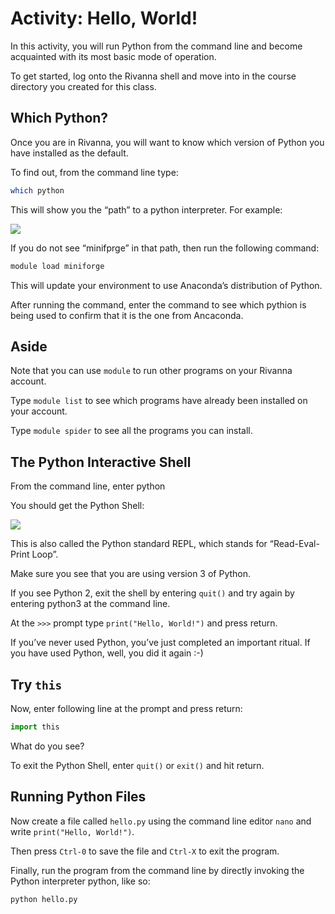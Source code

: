 # Activity: Hello, World!

In this activity, you will run Python from the command line and become acquainted with its most basic mode of operation.

To get started, log onto the Rivanna shell and move into in the course directory you created for this class.

## Which Python?

Once you are in Rivanna, you will want to know which version of Python you have installed as the default.

To find out, from the command line type:

``` bash
which python
```

This will show you the "path" to a python interpreter. For example:

![](../media/which-python.png)

If you do not see "minifprge" in that path, then run the following command:

``` bash
module load miniforge
```

This will update your environment to use Anaconda's distribution of Python.

After running the command, enter the command to see which pythion is being used to confirm that it is the one from Ancaconda.

## Aside

Note that you can use `module` to run other programs on your Rivanna account.

Type `module list` to see which programs have already been installed on your account.

Type `module spider` to see all the programs you can install.

## The Python Interactive Shell

From the command line, enter python

You should get the Python Shell:

![](../media/python-prompt.png)

This is also called the Python standard REPL, which stands for "Read-Eval-Print Loop".

Make sure you see that you are using version 3 of Python.

If you see Python 2, exit the shell by entering `quit()` and try again by entering python3 at the command line.

At the `>>>` prompt type `print("Hello, World!")` and press return.

If you've never used Python, you've just completed an important ritual. If you have used Python, well, you did it again :-)

## Try `this`

Now, enter following line at the prompt and press return:

``` python
import this
```

What do you see?

To exit the Python Shell, enter `quit()` or `exit()` and hit return.

## Running Python Files

Now create a file called `hello.py` using the command line editor `nano` and write `print("Hello, World!")`. 

Then press `Ctrl-0` to save the file and `Ctrl-X` to exit the program.

Finally, run the program from the command line by directly invoking the Python interpreter python, like so:

```bash
python hello.py
```